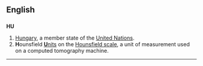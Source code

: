 {{see|Appendix:Variations of "hu"}}

==English==
==={{abbreviation}}===
'''HU'''
# [[Hungary]], a member state of the [[United Nations]].
# '''H'''ounsfield [[unit|'''U'''nits]] on the [[w:Hounsfield scale|Hounsfield scale]], a unit of measurement used on a computed tomography machine.

----
